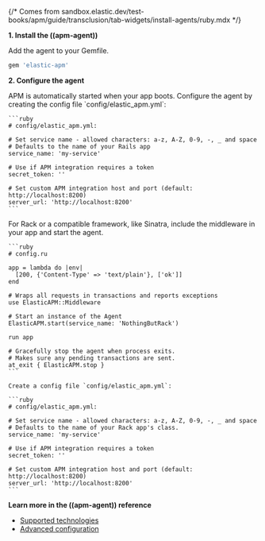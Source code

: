 {/* Comes from sandbox.elastic.dev/test-books/apm/guide/transclusion/tab-widgets/install-agents/ruby.mdx */}

**1. Install the ((apm-agent))**

Add the agent to your Gemfile.

```ruby
gem 'elastic-apm'
```

**2. Configure the agent**

<DocTabs>
  <DocTab name="Ruby on Rails">
    APM is automatically started when your app boots.
    Configure the agent by creating the config file `config/elastic_apm.yml`:

    ```ruby
    # config/elastic_apm.yml:

    # Set service name - allowed characters: a-z, A-Z, 0-9, -, _ and space
    # Defaults to the name of your Rails app
    service_name: 'my-service'

    # Use if APM integration requires a token
    secret_token: ''

    # Set custom APM integration host and port (default: http://localhost:8200)
    server_url: 'http://localhost:8200'
    ```

  </DocTab>
  <DocTab name="Rack">
    For Rack or a compatible framework, like Sinatra, include the middleware in your app and start the agent.

    ```ruby
    # config.ru

    app = lambda do |env|
      [200, {'Content-Type' => 'text/plain'}, ['ok']]
    end

    # Wraps all requests in transactions and reports exceptions
    use ElasticAPM::Middleware

    # Start an instance of the Agent
    ElasticAPM.start(service_name: 'NothingButRack')

    run app

    # Gracefully stop the agent when process exits.
    # Makes sure any pending transactions are sent.
    at_exit { ElasticAPM.stop }
    ```

    Create a config file `config/elastic_apm.yml`:

    ```ruby
    # config/elastic_apm.yml:

    # Set service name - allowed characters: a-z, A-Z, 0-9, -, _ and space
    # Defaults to the name of your Rack app's class.
    service_name: 'my-service'

    # Use if APM integration requires a token
    secret_token: ''

    # Set custom APM integration host and port (default: http://localhost:8200)
    server_url: 'http://localhost:8200'
    ```

  </DocTab>
</DocTabs>


**Learn more in the ((apm-agent)) reference**

* [Supported technologies](((apm-ruby-ref))/supported-technologies.html)
* [Advanced configuration](((apm-ruby-ref))/configuration.html)
